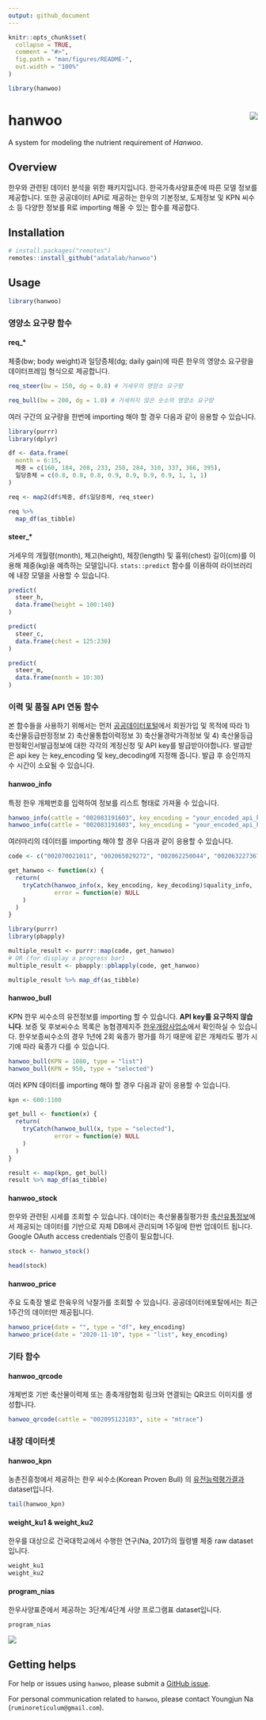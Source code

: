 ```yaml
---
output: github_document
---
```


<!-- README.md is generated from README.Rmd. Please edit that file -->

```r
knitr::opts_chunk$set(
  collapse = TRUE,
  comment = "#>",
  fig.path = "man/figures/README-",
  out.width = "100%"
)

library(hanwoo)
```

# hanwoo <img src="man/figures/logo.png" align="right" />

<!-- badges: start -->
<!-- badges: end -->

A system for modeling the nutrient requirement of *Hanwoo*.

## Overview

한우와 관련된 데이터 분석을 위한 패키지입니다. 한국가축사양표준에 따른 모델 정보를 제공합니다. 또한 공공데이터 API로 제공하는 한우의 기본정보, 도체정보 및 KPN 씨수소 등 다양한 정보를 R로 importing 해올 수 있는 함수를 제공합다.  

## Installation

```r
# install.packages("remotes")
remotes::install_github("adatalab/hanwoo")
```

## Usage
```r
library(hanwoo)
```

### 영양소 요구량 함수

#### req\_\*

체중(bw; body weight)과 일당증체(dg; daily gain)에 따른 한우의 영양소 요구량을 데이터프레임 형식으로 제공합니다.

```r
req_steer(bw = 150, dg = 0.8) # 거세우의 영양소 요구량

req_bull(bw = 200, dg = 1.0) # 거세하지 않은 숫소의 영양소 요구량
```

여러 구간의 요구량을 한번에 importing 해야 할 경우 다음과 같이 응용할 수 있습니다.

```r
library(purrr)
library(dplyr)

df <- data.frame(
  month = 6:15,
  체중 = c(160, 184, 208, 233, 258, 284, 310, 337, 366, 395),
  일당증체 = c(0.8, 0.8, 0.8, 0.9, 0.9, 0.9, 0.9, 1, 1, 1)
)

req <- map2(df$체중, df$일당증체, req_steer)

req %>%
  map_df(as_tibble)
```

#### steer\_\*

거세우의 개월령(month), 체고(height), 체장(length) 및 흉위(chest) 길이(cm)를 이용해 체중(kg)을 예측하는 모델입니다. `stats::predict` 함수를 이용하여 라이브러리에 내장 모델을 사용할 수 있습니다.

```r
predict(
  steer_h,
  data.frame(height = 100:140)
)

predict(
  steer_c,
  data.frame(chest = 125:230)
)

predict(
  steer_m,
  data.frame(month = 10:30)
)
```

### 이력 및 품질 API 연동 함수

본 함수들을 사용하기 위해서는 먼저 [공공데이터포털](data.go.kr)에서 회원가입 및 목적에 따라 1) 축산물등급판정정보 2) 축산물통합이력정보 3) 축산물경락가격정보 및 4) 축산물등급판정확인서발급정보에 대한 각각의 계정신청 및 API key를 발급받아야합니다. 발급받은 api key 는 key_encoding 및 key_decoding에 지정해 줍니다. 발급 후 승인까지 수 시간이 소요될 수 있습니다.

#### hanwoo_info

특정 한우 개체번호를 입력하여 정보를 리스트 형태로 가져올 수 있습니다.

```r
hanwoo_info(cattle = "002083191603", key_encoding = "your_encoded_api_key", key_decoding = "your_decoded_api_key")
hanwoo_info(cattle = "002083191603", key_encoding = "your_encoded_api_key", key_decoding = "your_decoded_api_key")
```

여러마리의 데이터를 importing 해야 할 경우 다음과 같이 응용할 수 있습니다.

```r
code <- c("002070021011", "002065029272", "002062250044", "002063227367", "002066994812", "002067050894", "002064505530", "002070394423", "002064488463", "002064501114", "002121614931")

get_hanwoo <- function(x) {
  return(
    tryCatch(hanwoo_info(x, key_encoding, key_decoding)$quality_info, 
             error = function(e) NULL
    )
  )
} 

library(purrr)
library(pbapply)

multiple_result <- purrr::map(code, get_hanwoo)
# OR (for display a progress bar)
multiple_result <- pbapply::pblapply(code, get_hanwoo)

multiple_result %>% map_df(as_tibble)
```

#### hanwoo_bull

KPN 한우 씨수소의 유전정보를 importing 할 수 있습니다. **API key를 요구하지 않습니다**. 보증 및 후보씨수소 목록은 농협경제지주 [한우개량사업소](http://www.limc.co.kr/KpnInfo/KpnList.asp)에서 확인하실 수 있습니다. 한우보증씨수소의 경우 1년에 2회 육종가 평가를 하기 때문에 같은 개체라도 평가 시기에 따라 육종가 다를 수 있습니다.

```r
hanwoo_bull(KPN = 1080, type = "list")
hanwoo_bull(KPN = 950, type = "selected")
```

여러 KPN 데이터를 importing 해야 할 경우 다음과 같이 응용할 수 있습니다.
```r
kpn <- 600:1100

get_bull <- function(x) {
  return(
    tryCatch(hanwoo_bull(x, type = "selected"), 
             error = function(e) NULL
    )
  )
}

result <- map(kpn, get_bull)
result %>% map_df(as_tibble)
```

#### hanwoo_stock
한우와 관련된 시세를 조회할 수 있습니다. 데이터는 축산물품질평가원 [축산유통정보](https://www.ekapepia.com/priceStat/distrPriceBeef.do)에서 제공되는 데이터를 기반으로 자체 DB에서 관리되며 1주일에 한번 업데이트 됩니다. Google OAuth access credentials 인증이 필요합니다.

```r
stock <- hanwoo_stock()
```

```r
head(stock)
```


#### hanwoo_price
주요 도축장 별로 한육우의 낙찰가를 조회할 수 있습니다. 공공데이터에포탈에서는 최근 1주간의 데이터만 제공됩니다.

```r
hanwoo_price(date = "", type = "df", key_encoding)
hanwoo_price(date = "2020-11-10", type = "list", key_encoding)
```

### 기타 함수

#### hanwoo_qrcode

개체번호 기반 축산물이력제 또는 종축개량협회 링크와 연결되는 QR코드 이미지를 생성합니다.

```r
hanwoo_qrcode(cattle = "002095123103", site = "mtrace")
```


### 내장 데이터셋

#### hanwoo_kpn

농촌진흥청에서 제공하는 한우 씨수소(Korean Proven Bull) 의 [유전능력평가결과](https://www.nias.go.kr/front/prboardView.do?cmCode=M090814150801285&boardSeqNum=2482) dataset입니다.

```r
tail(hanwoo_kpn)
```

#### weight_ku1 & weight_ku2

한우를 대상으로 건국대학교에서 수행한 연구(Na, 2017)의 월령별 체중 raw dataset입니다.

```r
weight_ku1
weight_ku2
```

#### program_nias

한우사양표준에서 제공하는 3단계/4단계 사양 프로그램표 dataset입니다.

```r
program_nias
```

<img src="man/figures/main.png">

Getting helps
-------------

For help or issues using `hanwoo`, please submit a [GitHub issue](https://github.com/adatalab/hanwoo/issues).

For personal communication related to `hanwoo`, please contact Youngjun Na (`ruminoreticulum@gmail.com`).
